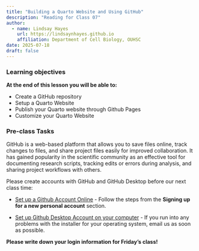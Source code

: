 ```yaml
---
title: "Building a Quarto Website and Using GitHub"
description: "Reading for Class 07"
author: 
  - name: Lindsay Hayes
    url: https://lindsaynhayes.github.io
    affiliation: Department of Cell Biology, OUHSC
date: 2025-07-18
draft: false
---
```


::: callout-note
### Learning objectives

**At the end of this lesson you will be able to:**

- Create a GitHub repository 
- Setup a Quarto Website
- Publish your Quarto website through Github Pages
- Customize your Quarto Website
:::

### Pre-class Tasks

GitHub is a web-based platform that allows you to save files online, track changes to files, and share project files easily for improved collaboration. It has gained popularity in the scientific community as an effective tool for documenting research scripts, tracking edits or errors during analysis, and sharing project workflows with others. 

Please create accounts with GitHub and GitHub Desktop before our next class time:

- [Set up a Github Account Online](https://docs.github.com/en/get-started/start-your-journey/creating-an-account-on-github){target="_blank"} - Follow the steps from the **Signing up for a new personal account** section.

- [Set up Github Desktop Account on your computer](https://docs.github.com/en/desktop/installing-and-authenticating-to-github-desktop/installing-github-desktop){target="_blank"} - If you run into any problems with the installer for your operating system, email us as soon as possible. 

**Please write down your login information for Friday's class!**
